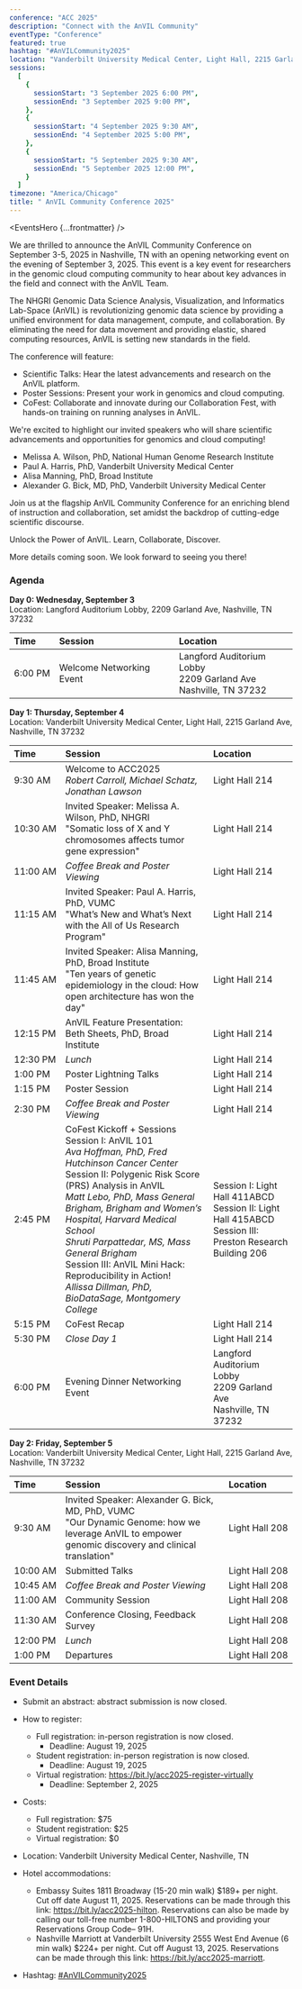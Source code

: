 ```yaml
---
conference: "ACC 2025"
description: "Connect with the AnVIL Community"
eventType: "Conference"
featured: true
hashtag: "#AnVILCommunity2025"
location: "Vanderbilt University Medical Center, Light Hall, 2215 Garland Ave, Nashville, TN 37232"
sessions:
  [
    {
      sessionStart: "3 September 2025 6:00 PM",
      sessionEnd: "3 September 2025 9:00 PM",
    },
    {
      sessionStart: "4 September 2025 9:30 AM",
      sessionEnd: "4 September 2025 5:00 PM",
    },
    {
      sessionStart: "5 September 2025 9:30 AM",
      sessionEnd: "5 September 2025 12:00 PM",
    }
  ]
timezone: "America/Chicago"
title: " AnVIL Community Conference 2025"
---
```


<EventsHero {...frontmatter} />

We are thrilled to announce the AnVIL Community Conference on September 3-5, 2025 in Nashville, TN with an opening networking event on the evening of September 3, 2025. This event is a key event for researchers in the genomic cloud computing community to hear about key advances in the field and connect with the AnVIL Team.

The NHGRI Genomic Data Science Analysis, Visualization, and Informatics Lab-Space (AnVIL) is revolutionizing genomic data science by providing a unified environment for data management, compute, and collaboration. By eliminating the need for data movement and providing elastic, shared computing resources, AnVIL is setting new standards in the field.

The conference will feature:

* Scientific Talks: Hear the latest advancements and research on the AnVIL platform.
* Poster Sessions: Present your work in genomics and cloud computing.
* CoFest: Collaborate and innovate during our Collaboration Fest, with hands-on training on running analyses in AnVIL.

We're excited to highlight our invited speakers who will share scientific advancements and opportunities for genomics and cloud computing!

* Melissa A. Wilson, PhD, National Human Genome Research Institute
* Paul A. Harris, PhD, Vanderbilt University Medical Center
* Alisa Manning, PhD, Broad Institute
* Alexander G. Bick, MD, PhD, Vanderbilt University Medical Center

Join us at the flagship AnVIL Community Conference for an enriching blend of instruction and collaboration, set amidst the backdrop of cutting-edge scientific discourse.

Unlock the Power of AnVIL. Learn, Collaborate, Discover.

More details coming soon. We look forward to seeing you there!

### Agenda
**Day 0: Wednesday, September 3**\
Location: Langford Auditorium Lobby, 2209 Garland Ave, Nashville, TN 37232


| Time                  | Session                                                                       | Location              |
| :-------------------- | :---------------------------------------------------------------------------- | :-------------------- |
| <nobr>6:00 PM</nobr>  | Welcome Networking Event                                                      | Langford Auditorium Lobby<br/>2209 Garland Ave<br/>Nashville, TN 37232 |

**Day 1: Thursday, September 4**\
Location: Vanderbilt University Medical Center, Light Hall, 2215 Garland Ave, Nashville, TN 37232

| Time                  | Session                                                                       | Location              |
| :-------------------- | :---------------------------------------------------------------------------- | :-------------------- |
| <nobr>9:30 AM</nobr>  | Welcome to ACC2025<br/>_Robert Carroll, Michael Schatz, Jonathan Lawson_      | Light Hall 214        |
| <nobr>10:30 AM</nobr> | Invited Speaker: Melissa A. Wilson, PhD, NHGRI<br/>"Somatic loss of X and Y chromosomes affects tumor gene expression" | Light Hall 214 |
| <nobr>11:00 AM</nobr> | _Coffee Break and Poster Viewing_                                             | Light Hall 214        |
| <nobr>11:15 AM</nobr> | Invited Speaker: Paul A. Harris, PhD, VUMC<br/>"What’s New and What’s Next with the All of Us Research Program" | Light Hall 214 |
| <nobr>11:45 AM</nobr> | Invited Speaker: Alisa Manning, PhD, Broad Institute<br/>"Ten years of genetic epidemiology in the cloud: How open architecture has won the day" | Light Hall 214 |
| <nobr>12:15 PM</nobr> | AnVIL Feature Presentation: Beth Sheets, PhD, Broad Institute                 | Light Hall 214        |
| <nobr>12:30 PM</nobr> | _Lunch_                                                                       | Light Hall 214        |
| <nobr>1:00 PM</nobr>  | Poster Lightning Talks                                                        | Light Hall 214        |
| <nobr>1:15 PM</nobr>  | Poster Session                                                                | Light Hall 214        |
| <nobr>2:30 PM</nobr>  | _Coffee Break and Poster Viewing_                                             | Light Hall 214        |
| <nobr>2:45 PM</nobr>  | CoFest Kickoff + Sessions<br/>Session I: AnVIL 101<br/>_Ava Hoffman, PhD, Fred Hutchinson Cancer Center_<br/>Session II: Polygenic Risk Score (PRS) Analysis in AnVIL<br/>_Matt Lebo, PhD, Mass General Brigham, Brigham and Women’s Hospital, Harvard Medical School_<br/>_Shruti Parpattedar, MS, Mass General Brigham_<br/>Session III: AnVIL Mini Hack: Reproducibility in Action!<br/>_Allissa Dillman, PhD, BioDataSage, Montgomery College_                                                                        | Session I: Light Hall 411ABCD<br/>Session II: Light Hall 415ABCD <br/>Session III: Preston Research Building 206 |
| <nobr>5:15 PM</nobr>  | CoFest Recap                                                                  | Light Hall 214        |
| <nobr>5:30 PM</nobr>  | _Close Day 1_                                                                 | Light Hall 214        |
| <nobr>6:00 PM</nobr>  | Evening Dinner Networking Event                                               | Langford Auditorium Lobby<br/>2209 Garland Ave<br/>Nashville, TN 37232 |

**Day 2: Friday, September 5**\
Location: Vanderbilt University Medical Center, Light Hall, 2215 Garland Ave, Nashville, TN 37232

| Time                  | Session                                                                       | Location              |
| :-------------------- | :---------------------------------------------------------------------------- | :-------------------- |
| <nobr>9:30 AM</nobr>  | Invited Speaker: Alexander G. Bick, MD, PhD, VUMC<br/>"Our Dynamic Genome: how we leverage AnVIL to empower genomic discovery and clinical translation"  | <nobr>Light Hall 208</nobr> |
| <nobr>10:00 AM</nobr> | Submitted Talks                                                               | Light Hall 208        |
| <nobr>10:45 AM</nobr> | _Coffee Break and Poster Viewing_                                             | Light Hall 208        |
| <nobr>11:00 AM</nobr> | Community Session                                                             | Light Hall 208        |
| <nobr>11:30 AM</nobr> | Conference Closing, Feedback Survey                                           | Light Hall 208        |
| <nobr>12:00 PM</nobr> | _Lunch_                                                                       | Light Hall 208        |
| <nobr>1:00 PM</nobr>  | Departures                                                                    | Light Hall 208        |

### Event Details
- Submit an abstract: abstract submission is now closed.

- How to register:
  - Full registration: in-person registration is now closed.
    - Deadline: August 19, 2025
  - Student registration: in-person registration is now closed.
    - Deadline: August 19, 2025
  - Virtual registration: https://bit.ly/acc2025-register-virtually
    - Deadline: September 2, 2025
- Costs: 
  - Full registration: $75
  - Student registration: $25
  - Virtual registration: $0
- Location: Vanderbilt University Medical Center, Nashville, TN
- Hotel accommodations: 
  - Embassy Suites 1811 Broadway (15-20 min walk) $189+ per night. Cut off date August 11, 2025. Reservations can be made through this link: https://bit.ly/acc2025-hilton. Reservations can also be made by calling our toll-free number 1-800-HILTONS and providing your Reservations Group Code– 91H.
  - Nashville Marriott at Vanderbilt University  2555 West End Avenue (6 min walk) $224+ per night. Cut off August 13, 2025. Reservations can be made through this link: https://bit.ly/acc2025-marriott.
- Hashtag: [#AnVILCommunity2025](https://twitter.com/hashtag/AnVILCommunity2025)
